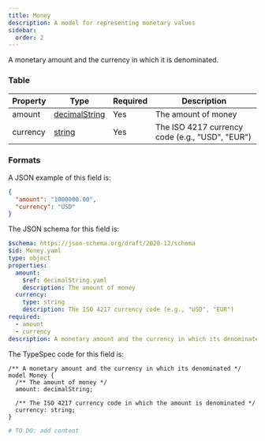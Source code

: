 ```yaml
---
title: Money
description: A model for representing monetary values
sidebar:
  order: 2
---
```



A monetary amount and the currency in which it is denominated.

### Table

| Property | Type                                                   | Required | Description                                     |
| -------- | ------------------------------------------------------ | -------- | ----------------------------------------------- |
| amount   | [decimalString](/protocol/types/numeric#decimalstring) | Yes      | The amount of money                             |
| currency | [string](/protocol/types/string#string)                | Yes      | The ISO 4217 currency code (e.g., "USD", "EUR") |

### Formats

<Tabs>
  <TabItem label="Example">

A JSON example of this field is:

```json
{
  "amount": "1000000.00",
  "currency": "USD"
}
```

  </TabItem>
  <TabItem label="JSON Schema">

The JSON schema for this field is:

```yaml
$schema: https://json-schema.org/draft/2020-12/schema
$id: Money.yaml
type: object
properties:
  amount:
    $ref: decimalString.yaml
    description: The amount of money
  currency:
    type: string
    description: The ISO 4217 currency code (e.g., "USD", "EUR")
required:
  - amount
  - currency
description: A monetary amount and the currency in which its denominated
```

  </TabItem>
  <TabItem label="TypeSpec">

The TypeSpec code for this field is:

```tsp
/** A monetary amount and the currency in which its denominated */
model Money {
  /** The amount of money */
  amount: decimalString;

  /** The ISO 4217 currency code in which the amount is denominated */
  currency: string;
}
```

  </TabItem>
  <TabItem label="Python">

```python
# TO DO: add content
```

  </TabItem>
</Tabs>
